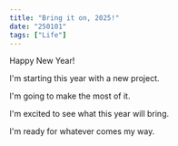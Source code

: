 ```yaml
---
title: "Bring it on, 2025!"
date: "250101"
tags: ["Life"]
---
```


Happy New Year!

I'm starting this year with a new project.

I'm going to make the most of it.

I'm excited to see what this year will bring.

I'm ready for whatever comes my way.
